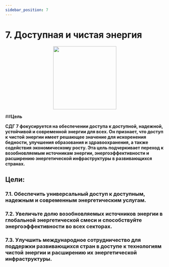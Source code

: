 ```yaml
---
sidebar_position: 7
---
```

# 7. Доступная и чистая энергия

<p align="center"><img src="https://www.un.org/sustainabledevelopment/wp-content/uploads/2019/08/E-Goal-07-1024x1024.png" width="200" height="200"/></p>

##**Цель**

**СДГ 7 фокусируется на обеспечении доступа к доступной, надежной, устойчивой и современной энергии для всех. Он признает, что доступ к чистой энергии имеет решающее значение для искоренения бедности, улучшения образования и здравоохранения, а также содействия экономическому росту. Эта цель подчеркивает переход к возобновляемым источникам энергии, энергоэффективности и расширению энергетической инфраструктуры в развивающихся странах.**

 ## Цели: 
    
 ### 7.1. Обеспечить универсальный доступ к доступным, надежным и современным энергетическим услугам. 

 ### 7.2. Увеличьте долю возобновляемых источников энергии в глобальной энергетической смеси и способствуйте энергоэффективности во всех секторах. 

 ### 7.3. Улучшить международное сотрудничество для поддержки развивающихся стран в доступе к технологиям чистой энергии и расширению их энергетической инфраструктуры.